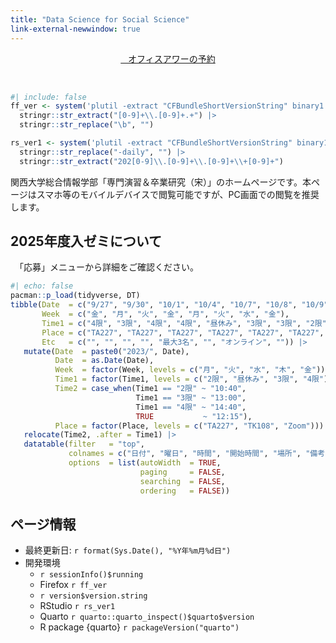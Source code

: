 ```yaml
---
title: "Data Science for Social Science"
link-external-newwindow: true
---
```


<center><a href="https://kobelaw.au1.qualtrics.com/jfe/form/SV_74jINYlO9pXu7ie" class="btn btn-info btn-lg" target="_blank" role="button"><i class="bi bi-calendar-check"></i>&nbsp;&nbsp;&nbsp;オフィスアワーの予約</a></center><br/>

```r
#| include: false
ff_ver <- system('plutil -extract "CFBundleShortVersionString" binary1 /Applications/Firefox.app/Contents/Info.plist -o -', intern = TRUE) |>
  stringr::str_extract("[0-9]+\\.[0-9]+.+") |>
  stringr::str_replace("\b", "")

rs_ver1 <- system('plutil -extract "CFBundleShortVersionString" binary1 /Applications/RStudio.app/Contents/Info.plist -o -', intern = TRUE) |>
  stringr::str_replace("-daily", "") |>
  stringr::str_extract("202[0-9]\\.[0-9]+\\.[0-9]+\\+[0-9]+")
```

関西大学総合情報学部「専門演習＆卒業研究（宋）」のホームページです。本ページはスマホ等のモバイルデバイスで閲覧可能ですが、PC画面での閲覧を推奨します。

:::{.callout-important}
## 2025年度入ゼミについて

　「応募」メニューから詳細をご確認ください。
:::

```r
#| echo: false
pacman::p_load(tidyverse, DT)
tibble(Date  = c("9/27", "9/30", "10/1", "10/4", "10/7", "10/8", "10/9", "10/11"),
       Week  = c("金", "月", "火", "金", "月", "火", "水", "金"),
       Time1 = c("4限", "3限", "4限", "4限", "昼休み", "3限", "3限", "2限"),
       Place = c("TA227", "TA227", "TA227", "TA227", "TA227", "TA227", "Zoom", "TA227"),
       Etc   = c("", "", "", "", "最大3名", "", "オンライン", "")) |> 
   mutate(Date  = paste0("2023/", Date),
          Date  = as.Date(Date),
          Week  = factor(Week, levels = c("月", "火", "水", "木", "金")),
          Time1 = factor(Time1, levels = c("2限", "昼休み", "3限", "4限")),
          Time2 = case_when(Time1 == "2限" ~ "10:40",
                            Time1 == "3限" ~ "13:00",
                            Time1 == "4限" ~ "14:40",
                            TRUE           ~ "12:15"),
          Place = factor(Place, levels = c("TA227", "TK108", "Zoom"))) |> 
   relocate(Time2, .after = Time1) |> 
   datatable(filter   = "top",
             colnames = c("日付", "曜日", "時間", "開始時間", "場所", "備考"),
             options  = list(autoWidth  = TRUE,
                             paging     = FALSE,
                             searching  = FALSE,
                             ordering   = FALSE))
```

:::{.callout-note}
## ページ情報

* 最終更新日: `r format(Sys.Date(), "%Y年%m月%d日")`
* 開発環境
   * `r sessionInfo()$running`
   * Firefox `r ff_ver`
   * `r version$version.string`
   * RStudio `r rs_ver1`
   * Quarto `r quarto::quarto_inspect()$quarto$version`
   * R package {quarto} `r packageVersion("quarto")`
:::
